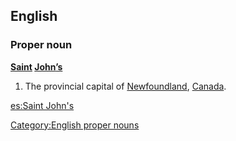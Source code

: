 ==English==

===Proper noun===
'''[[Saint]] [[John]][['s|’s]]'''

# The provincial capital of [[Newfoundland]], [[Canada]].

[[Category:English proper nouns]]

[[es:Saint John's]]
